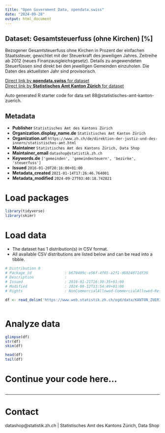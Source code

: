 ```yaml
---
title: "Open Government Data, opendata.swiss"
date: "2024-09-28"
output: html_document
---
```


## Dataset: Gesamtsteuerfuss (ohne Kirchen) [%]

Bezogener Gesamtsteuerfuss ohne Kirchen in Prozent der einfachen Staatssteuer, gewichtet mit der Steuerkraft des jeweiligen Jahres. Zeitreihe ab 2012 (neues Finanzausgleichsgesetz). Details zu angewendeten Steuerfüssen sind direkt bei den jeweiligen Gemeinden einzuholen. Die Daten des aktuellsten Jahr sind provisorisch.

[Direct link by **opendata.swiss** for dataset](https://opendata.swiss/de/dataset/gesamtsteuerfuss-ohne-kirchen)<br>
[Direct link by **Statistisches Amt Kanton Zürich** for dataset](https://www.zh.ch/de/politik-staat/gemeinden/gemeindeportraet.html)

Auto generated R starter code for data set 88@statistisches-amt-kanton-zuerich.

## Metadata

- **Publisher** `Statistisches Amt des Kantons Zürich`
- **Organization.display_name.de** `Statistisches Amt Kanton Zürich`
- **Organization.url** `https://www.zh.ch/de/direktion-der-justiz-und-des-innern/statistisches-amt.html`
- **Maintainer** `Statistisches Amt des Kantons Zürich, Data Shop`
- **Maintainer_email** `datashop@statistik.zh.ch`
- **Keywords.de** `['gemeinden', 'gemeindesteuern', 'bezirke', 'steuerfuss']`
- **Issued** `2016-01-20T20:16:00+01:00`
- **Metadata_created** `2021-01-14T17:26:46.764001`
- **Metadata_modified** `2024-09-27T03:40:18.742821`


# Load packages

```r

library(tidyverse)
library(skimr)

```

# Load data

-   The dataset has 1 distribution(s) in CSV format.
-   All available CSV distributions are listed below and can be read into a tibble.

```r

# Distribution 0
# Package_id               : b670499c-e56f-4f65-a2f1-d6924071df39
# Description              : 
# Issued                   : 2016-01-21T16:30:35+01:00
# Modified                 : 2024-08-12T13:54:49+01:00
# Rights                   : NonCommercialAllowed-CommercialAllowed-ReferenceRequired

df <- read_delim('https://www.web.statistik.zh.ch/ogd/data/KANTON_ZUERICH_65.csv')



```

# Analyze data

```r

glimpse(df)
str(df)
skim(df)

head(df)
tail(df)

```

# Continue your code here...

```r

```

------------------------------------------------------------------------

# Contact

datashop@statistik.zh.ch | Statistisches Amt des Kantons Zürich, Data Shop
